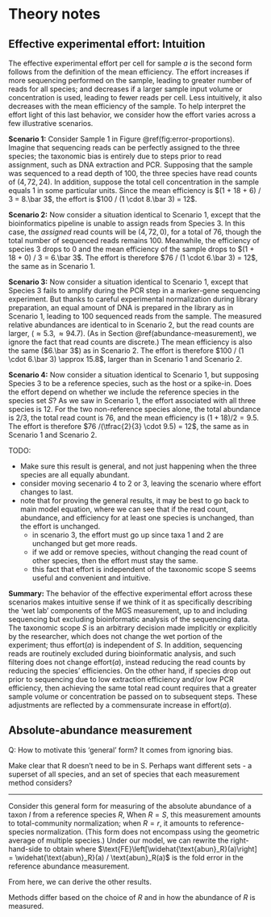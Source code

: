 # Theory notes

## Effective experimental effort: Intuition

The effective experimental effort per cell for sample $a$ is
\begin{align}
  (\#eq:effort)
  \text{effort}_S(a)
    &= \frac{\text{reads}_S(a)}{\text{abun}_S(a) \cdot \text{efficiency}_S(a)} \\
    &= \frac{\sum_{i \in S}\text{reads}_i(a)}{\sum_{i \in S} \text{abun}_i(a) \cdot \text{efficiency}_i(a)};
\end{align}
the second form follows from the definition of the mean efficiency.
The effort increases if more sequencing performed on the sample, leading to greater number of reads for all species; and decreases if a larger sample input volume or concentration is used, leading to fewer reads per cell.
Less intuitively, it also decreases with the mean efficiency of the sample.
To help interpret the effort light of this last behavior, we consider how the effort varies across a few illustrative scenarios.

**Scenario 1:**
Consider Sample 1 in Figure \@ref(fig:error-proportions).
Imagine that sequencing reads can be perfectly assigned to the three species; the taxonomic bias is entirely due to steps prior to read assignment, such as DNA extraction and PCR.
Supposing that the sample was sequenced to a read depth of 100, the three species have read counts of $(4, 72, 24)$.
In addition, suppose the total cell concentration in the sample equals 1 in some particular units.
Since the mean efficiency is $(1 + 18 + 6) / 3 = 8.\bar 3$, the effort is $100 / (1 \cdot 8.\bar 3) = 12$.

**Scenario 2:**
Now consider a situation identical to Scenario 1, except that the bioinformatics pipeline is unable to assign reads from Species 3.
In this case, the _assigned_ read counts will be $(4, 72, 0)$, for a total of $76$, though the total number of sequenced reads remains 100.
Meanwhile, the efficiency of species 3 drops to 0 and the mean efficiency of the sample drops to $(1 + 18 + 0) / 3 = 6.\bar 3$.
The effort is therefore $76 / (1 \cdot 6.\bar 3) = 12$, the same as in Scenario 1.
<!-- The decline in total reads is exactly offset by the decline in the mean efficiency. -->
<!-- This example illustrates a general pattern: The effort is invariant to removing from or adding to species' assigned reads. TODO: Make precise, and prove -->

**Scenario 3:**
Now consider a situation identical to Scenario 1, except that Species 3 fails to amplify during the PCR step in a marker-gene sequencing experiment.
But thanks to careful experimental normalization during library preparation, an equal amount of DNA is prepared in the library as in Scenario 1, leading to 100 sequenced reads from the sample.
The measured relative abundances are identical to in Scenario 2, but the read counts are larger, $(\approx 5.3, \approx 94.7)$.
(As in Section \@ref(abundance-measurement), we ignore the fact that read counts are discrete.)
The mean efficiency is also the same ($6.\bar 3$) as in Scenario 2.
The effort is therefore $100 / (1 \cdot 6.\bar 3) \approx 15.8$, larger than in Scenario 1 and Scenario 2.

**Scenario 4:**
Now consider a situation identical to Scenario 1, but supposing Species 3 to be a reference species, such as the host or a spike-in.
Does the effort depend on whether we include the reference species in the species set $S$?
As we saw in Scenario 1, the effort associated with all three species is 12.
For the two non-reference species alone, the total abundance is $2/3$, the total read count is $76$, and the mean efficiency is $(1 + 18) / 2 = 9.5$.
The effort is therefore $76 /(\tfrac{2}{3} \cdot 9.5) = 12$, the same as in Scenario 1 and Scenario 2.
<!-- Compared to Scenario 2, the change in abundance and mean efficiency offset -->

TODO:

- Make sure this result is general, and not just happening when the three species are all equally abundant.
- consider moving secenario 4 to 2 or 3, leaving the scenario where effort changes to last.
- note that for proving the general results, it may be best to go back to main model equation, where we can see that if the read count, abundance, and efficiency for at least one species is unchanged, than the effort is unchanged.
  - in scenario 3, the effort must go up since taxa 1 and 2 are unchanged but get more reads.
  - if we add or remove species, without changing the read count of other species, then the effort must stay the same.
  - this fact that effort is independent of the taxonomic scope S seems useful and convenient and intuitive.

**Summary:**
The behavior of the effective experimental effort across these scenarios makes intuitive sense if we think of it as specifically describing the 'wet lab' components of the MGS measurement, up to and including sequencing but excluding bioinformatic analysis of the sequencing data.
The taxonomic scope $S$ is an arbitrary decision made implicitly or explicitly by the researcher, which does not change the wet portion of the experiment; thus   $\text{effort}(a)$ is independent of $S$.
In addition, sequencing reads are routinely excluded during bioinformatic analysis, and such filtering does not change $\text{effort}(a)$, instead reducing the read counts by reducing the species' efficiencies.
On the other hand, if species drop out prior to sequencing due to low extraction efficiency and/or low PCR efficiency, then achieving the same total read count requires that a greater sample volume or concentration be passed on to subsequent steps.
These adjustments are reflected by a commensurate increase in $\text{effort}(a)$. 


## Absolute-abundance measurement

Q: How to motivate this 'general' form? 
It comes from ignoring bias.

Make clear that R doesn't need to be in S. Perhaps want different sets - a superset of all species, and an set of species that each measurement method considers?

---

Consider this general form for measuring of the absolute abundance of a taxon $I$ from a reference species $R$,
\begin{align}
  \widehat{\text{abun}}_{I}(a) 
  &= \text{reads}_{I}(a) \cdot \frac{\widehat{\text{abun}}_{R}(a)}{\text{reads}_{R}(a)}.
\end{align}
When $R = S$, this measurement amounts to total-community normalization; when $R=r$, it amounts to reference-species normalization.
(This form does not encompass using the geometric average of multiple species.)
Under our model, we can rewrite the right-hand-side to obtain
\begin{align}
  \widehat{\text{abun}}_{I}(a) 
  &= \text{abun}_{I}(a) \cdot \frac{\text{efficiency}_{I}(a)}{\text{efficiency}_{R}(a)}
  \cdot \text{FE}\left[\widehat{\text{abun}_R}(a)\right],
\end{align}
where $\text{FE}\left[\widehat{\text{abun}_R}(a)\right] = \widehat{\text{abun}_R}(a) / \text{abun}_R(a)$ is the fold error in the reference abundance measurement.

From here, we can derive the other results.

Methods differ based on the choice of $R$ and in how the abundance of $R$ is measured.

